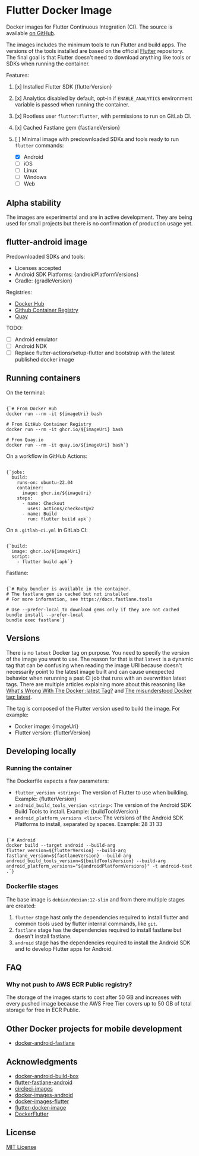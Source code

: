 
# Flutter Docker Image

Docker images for Flutter Continuous Integration (CI). The source is available [on GitHub](https://github.com/gmeligio/flutter-docker-image).

The images includes the minimum tools to run Flutter and build apps. The versions of the tools installed are based on the official [Flutter](https://github.com/flutter/flutter) repository. The final goal is that Flutter doesn't need to download anything like tools or SDKs when running the container.

Features:
1. [x] Installed Flutter SDK {flutterVersion}
1. [x] Analytics disabled by default, opt-in if `ENABLE_ANALYTICS` environment variable is passed when running the container.
1. [x] Rootless user `flutter:flutter`, with permissions to run on GitLab CI.
1. [x] Cached Fastlane gem {fastlaneVersion}
1. [ ] Minimal image with predownloaded SDKs and tools ready to run `flutter` commands:
  
   - [x] Android
   - [ ] iOS
   - [ ] Linux
   - [ ] Windows
   - [ ] Web

## Alpha stability

The images are experimental and are in active development. They are being used for small projects but there is no confirmation of production usage yet.

## flutter-android image
    
Predownloaded SDKs and tools:

- Licenses accepted
- Android SDK Platforms: {androidPlatformVersions}
- Gradle: {gradleVersion}

Registries:

- <a href={dockerHubUrl}>Docker Hub</a>
- [Github Container Registry](https://github.com/gmeligio/flutter-docker-image/pkgs/container/flutter-android)
- <a href={quayUrl}>Quay</a>

TODO:

- [ ] Android emulator
- [ ] Android NDK
- [ ] Replace flutter-actions/setup-flutter and bootstrap with the latest published docker image

## Running containers

On the terminal:
<pre><code className="language-bash">
{`# From Docker Hub
docker run --rm -it ${imageUri} bash

# From GitHub Container Registry
docker run --rm -it ghcr.io/${imageUri} bash

# From Quay.io
docker run --rm -it quay.io/${imageUri} bash`}
</code></pre>

On a workflow in GitHub Actions:
<pre><code className="language-yaml">
{`jobs:
  build:
    runs-on: ubuntu-22.04
    container:
      image: ghcr.io/${imageUri}
    steps:
      - name: Checkout
        uses: actions/checkout@v2
      - name: Build
        run: flutter build apk`}
</code></pre>

On a `.gitlab-ci.yml` in GitLab CI:
<pre><code className="language-yaml">
{`build:
  image: ghcr.io/${imageUri}
  script:
    - flutter build apk`}
</code></pre>

Fastlane:
<pre><code className="language-bash">
{`# Ruby bundler is available in the container.
# The fastlane gem is cached but not installed
# For more information, see https://docs.fastlane.tools

# Use --prefer-local to download gems only if they are not cached
bundle install --prefer-local
bundle exec fastlane`}
</code></pre>

## Versions

There is no `latest` Docker tag on purpose. You need to specify the version of the image you want to use. The reason for that is that `latest` is a dynamic tag that can be confusing when reading the image URI because doesn't necessarily point to the latest image built and can cause unexpected behavior when rerunning a past CI job that runs with an overwritten latest tags. There are multiple articles explaining more about this reasoning like [What's Wrong With The Docker :latest Tag?](https://vsupalov.com/docker-latest-tag/) and [The misunderstood Docker tag: latest](https://medium.com/@mccode/the-misunderstood-docker-tag-latest-af3babfd6375).

The tag is composed of the Flutter version used to build the image. For example:
- Docker image: {imageUri}
- Flutter version: {flutterVersion}

## Developing locally

### Running the container

The Dockerfile expects a few parameters:
- `flutter_version <string>`: The version of Flutter to use when building. Example: {flutterVersion}
- `android_build_tools_version <string>`: The version of the Android SDK Build Tools to install. Example: {buildToolsVersion}
- `android_platform_versions <list>`: The versions of the Android SDK Platforms to install, separated by spaces. Example: 28 31 33
  
<pre><code className="language-bash">
{`# Android
docker build --target android --build-arg flutter_version=${flutterVersion} --build-arg fastlane_version=${fastlaneVersion} --build-arg android_build_tools_version=${buildToolsVersion} --build-arg android_platform_versions="${androidPlatformVersions}" -t android-test .`}
</code></pre>

### Dockerfile stages

The base image is `debian/debian:12-slim` and from there multiple stages are created:
1. `flutter` stage hast only the dependencies required to install flutter and common tools used by flutter internal commands, like `git`.
1. `fastlane` stage has the dependencies required to install fastlane but doesn't install fastlane.
1. `android` stage has the dependencies required to install the Android SDK and to develop Flutter apps for Android.

## FAQ

### Why not push to AWS ECR Public registry?

The storage of the images starts to cost after 50 GB and increases with every pushed image because the AWS Free Tier covers up to 50 GB of total storage for free in ECR Public.

## Other Docker projects for mobile development

- [docker-android-fastlane](https://github.com/softartdev/docker-android-fastlane)

## Acknowledgments

- [docker-android-build-box](https://github.com/mingchen/docker-android-build-box)
- [flutter-fastlane-android](https://github.com/gmemstr/flutter-fastlane-android)
- [circleci-images](https://github.com/circleci/circleci-images)
- [docker-images-android](https://github.com/cirruslabs/docker-images-android)
- [docker-images-flutter](https://github.com/cirruslabs/docker-images-flutter)
- [flutter-docker-image](https://github.com/instrumentisto/flutter-docker-image)
- [DockerFlutter](https://github.com/fischerscode/DockerFlutter)

## License

[MIT License](../LICENSE)


